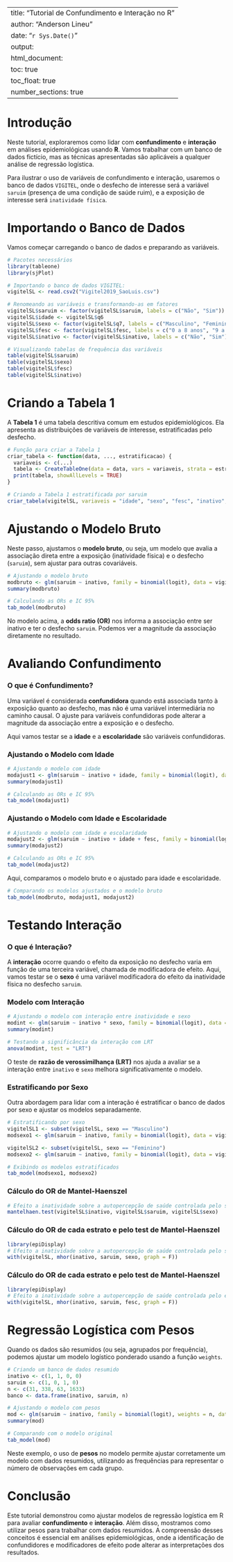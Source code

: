 
---
title: "Tutorial de Confundimento e Interação no R"
author: "Anderson Lineu"
date: "`r Sys.Date()`"
output: 
  html_document:
    toc: true
    toc_float: true
    number_sections: true
---

# Introdução

Neste tutorial, exploraremos como lidar com **confundimento** e **interação** em análises epidemiológicas usando **R**. Vamos trabalhar com um banco de dados fictício, mas as técnicas apresentadas são aplicáveis a qualquer análise de regressão logística.

Para ilustrar o uso de variáveis de confundimento e interação, usaremos o banco de dados `VIGITEL`, onde o desfecho de interesse será a variável `saruim` (presença de uma condição de saúde ruim), e a exposição de interesse será `inatividade física`.

# Importando o Banco de Dados

Vamos começar carregando o banco de dados e preparando as variáveis.

```r
# Pacotes necessários
library(tableone)
library(sjPlot)

# Importando o banco de dados VIGITEL:
vigitelSL <- read.csv2("Vigitel2019_SaoLuis.csv")

# Renomeando as variáveis e transformando-as em fatores
vigitelSL$saruim <- factor(vigitelSL$saruim, labels = c("Não", "Sim"))
vigitelSL$idade <- vigitelSL$q6
vigitelSL$sexo <- factor(vigitelSL$q7, labels = c("Masculino", "Feminino"))
vigitelSL$fesc <- factor(vigitelSL$fesc, labels = c("0 a 8 anos", "9 a 11 anos", "12 anos e mais"))
vigitelSL$inativo <- factor(vigitelSL$inativo, labels = c("Não", "Sim"))

# Visualizando tabelas de frequência das variáveis
table(vigitelSL$saruim)
table(vigitelSL$sexo)
table(vigitelSL$fesc)
table(vigitelSL$inativo)
```

# Criando a Tabela 1

A **Tabela 1** é uma tabela descritiva comum em estudos epidemiológicos. Ela apresenta as distribuições de variáveis de interesse, estratificadas pelo desfecho.

```r
# Função para criar a Tabela 1
criar_tabela <- function(data, ..., estratificacao) {
  variaveis <- c(...)
  tabela <- CreateTableOne(data = data, vars = variaveis, strata = estratificacao)
  print(tabela, showAllLevels = TRUE)
}

# Criando a Tabela 1 estratificada por saruim
criar_tabela(vigitelSL, variaveis = "idade", "sexo", "fesc", "inativo", estratificacao = "saruim")
```

# Ajustando o Modelo Bruto

Neste passo, ajustamos o **modelo bruto**, ou seja, um modelo que avalia a associação direta entre a exposição (inatividade física) e o desfecho (`saruim`), sem ajustar para outras covariáveis.

```r
# Ajustando o modelo bruto
modbruto <- glm(saruim ~ inativo, family = binomial(logit), data = vigitelSL)
summary(modbruto)

# Calculando as ORs e IC 95%
tab_model(modbruto)
```

No modelo acima, a **odds ratio (OR)** nos informa a associação entre ser inativo e ter o desfecho `saruim`. Podemos ver a magnitude da associação diretamente no resultado.

# Avaliando Confundimento

### O que é Confundimento?

Uma variável é considerada **confundidora** quando está associada tanto à exposição quanto ao desfecho, mas não é uma variável intermediária no caminho causal. O ajuste para variáveis confundidoras pode alterar a magnitude da associação entre a exposição e o desfecho.

Aqui vamos testar se a **idade** e a **escolaridade** são variáveis confundidoras.

### Ajustando o Modelo com Idade

```r
# Ajustando o modelo com idade
modajust1 <- glm(saruim ~ inativo + idade, family = binomial(logit), data = vigitelSL)
summary(modajust1)

# Calculando as ORs e IC 95%
tab_model(modajust1)
```

### Ajustando o Modelo com Idade e Escolaridade

```r
# Ajustando o modelo com idade e escolaridade
modajust2 <- glm(saruim ~ inativo + idade + fesc, family = binomial(logit), data = vigitelSL)
summary(modajust2)

# Calculando as ORs e IC 95%
tab_model(modajust2)
```

Aqui, comparamos o modelo bruto e o ajustado para idade e escolaridade.

```r
# Comparando os modelos ajustados e o modelo bruto
tab_model(modbruto, modajust1, modajust2)
```

# Testando Interação

### O que é Interação?

A **interação** ocorre quando o efeito da exposição no desfecho varia em função de uma terceira variável, chamada de modificadora de efeito. Aqui, vamos testar se o **sexo** é uma variável modificadora do efeito da inatividade física no desfecho `saruim`.

### Modelo com Interação

```r
# Ajustando o modelo com interação entre inatividade e sexo
modint <- glm(saruim ~ inativo * sexo, family = binomial(logit), data = vigitelSL)
summary(modint)

# Testando a significância da interação com LRT
anova(modint, test = "LRT")
```

O teste de **razão de verossimilhança (LRT)** nos ajuda a avaliar se a interação entre `inativo` e `sexo` melhora significativamente o modelo.

### Estratificando por Sexo

Outra abordagem para lidar com a interação é estratificar o banco de dados por sexo e ajustar os modelos separadamente.

```r
# Estratificando por sexo
vigitelSL1 <- subset(vigitelSL, sexo == "Masculino")
modsexo1 <- glm(saruim ~ inativo, family = binomial(logit), data = vigitelSL1)

vigitelSL2 <- subset(vigitelSL, sexo == "Feminino")
modsexo2 <- glm(saruim ~ inativo, family = binomial(logit), data = vigitelSL2)

# Exibindo os modelos estratificados
tab_model(modsexo1, modsexo2)
```

### Cálculo do OR de Mantel-Haenszel

```r
# Efeito a inatividade sobre a autopercepção de saúde controlada pelo sexo
mantelhaen.test(vigitelSL$inativo, vigitelSL$saruim, vigitelSL$sexo)

```

### Cálculo do OR de cada estrato e pelo test de Mantel-Haenszel

```r
library(epiDisplay)
# Efeito a inatividade sobre a autopercepção de saúde controlada pelo sexo
with(vigitelSL, mhor(inativo, saruim, sexo, graph = F))

```


### Cálculo do OR de cada estrato e pelo test de Mantel-Haenszel

```r
library(epiDisplay)
# Efeito a inatividade sobre a autopercepção de saúde controlada pelo escolaridade
with(vigitelSL, mhor(inativo, saruim, fesc, graph = F))

```






















# Regressão Logística com Pesos

Quando os dados são resumidos (ou seja, agrupados por frequência), podemos ajustar um modelo logístico ponderado usando a função `weights`.

```r
# Criando um banco de dados resumido
inativo <- c(1, 1, 0, 0)
saruim <- c(1, 0, 1, 0)
n <- c(31, 338, 63, 1633)
banco <- data.frame(inativo, saruim, n)

# Ajustando o modelo com pesos
mod <- glm(saruim ~ inativo, family = binomial(logit), weights = n, data = banco)
summary(mod)

# Comparando com o modelo original
tab_model(mod)
```

Neste exemplo, o uso de **pesos** no modelo permite ajustar corretamente um modelo com dados resumidos, utilizando as frequências para representar o número de observações em cada grupo.

# Conclusão

Este tutorial demonstrou como ajustar modelos de regressão logística em R para avaliar **confundimento** e **interação**. Além disso, mostramos como utilizar pesos para trabalhar com dados resumidos. A compreensão desses conceitos é essencial em análises epidemiológicas, onde a identificação de confundidores e modificadores de efeito pode alterar as interpretações dos resultados.
